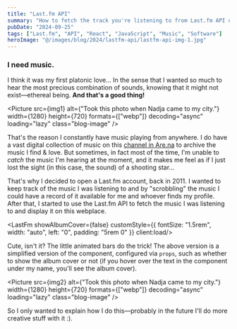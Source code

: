 ```yaml
---
title: "Last.fm API"
summary: "How to fetch the track you're listening to from Last.fm API using React."
pubDate: "2024-09-25"
tags: ["Last.fm", "API", "React", "JavaScript", "Music", "Software"]
heroImage: "@/images/blog/2024/lastfm-api/lastfm-api-img-1.jpg"
---
```




### I need  music.

I think it was my first platonic love... In the sense that I wanted so much to hear the most precious combination of sounds, knowing that it might not exist—ethereal being. **And that's a good thing!**

<Picture
  src={img1}
  alt={"Took this photo when Nadja came to my city."}
  width={1280}
  height={720}
  formats={["webp"]}
  decoding="async"
  loading="lazy"
  class="blog-image"
/>

That's the reason I constantly have music playing from anywhere. I do have a vast digital collection of music on this [channel in Are.na](https://www.are.na/tilde-colon-pipe-degrees-degrees-bullet-period-pipe-colon-tilde/dimensions-in-music-sounds) to archive the music I find & love. But sometimes, in fact most of the time, I'm unable to _catch_ the music I'm hearing at the moment, and it makes me feel as if I just lost the sight (in this case, the sound) of a shooting star...

That's why I decided to open a Last.fm account, back in 2011. I wanted to keep track of the music I was listening to and by "scrobbling" the music I could have a record of it available for me and whoever finds my profile. After that, I started to use the Last.fm API to fetch the music I was listening to and display it on this webplace.

<LastFm showAlbumCover={false} customStyle={{
  fontSize: "1.5rem",
  width: "auto",
  left: "0",
  padding: "5rem 0"
}} client:load/>

Cute, isn't it? The little animated bars do the trick! The above version is a simplified version of the component, configured via `props`, such as whether to show the album cover or not (if you hover over the text in the component under my name, you'll see the album cover).

<Picture
  src={img2}
  alt={"Took this photo when Nadja came to my city."}
  width={1280}
  height={720}
  formats={["webp"]}
  decoding="async"
  loading="lazy"
  class="blog-image"
/>

So I only wanted to explain how I do this—probably in the future I'll do more creative stuff with it :).